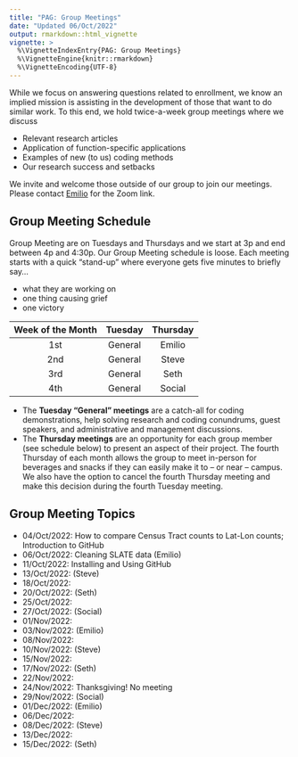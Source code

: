 ```yaml
---
title: "PAG: Group Meetings"
date: "Updated 06/Oct/2022"
output: rmarkdown::html_vignette
vignette: >
  %\VignetteIndexEntry{PAG: Group Meetings}
  %\VignetteEngine{knitr::rmarkdown}
  %\VignetteEncoding{UTF-8}
---
```


While we focus on answering questions related to enrollment, we know an implied mission is assisting in the development of those that want to do similar work. To this end, we hold twice-a-week group meetings where we discuss

 - Relevant research articles
 - Application of function-specific applications
 - Examples of new (to us) coding methods
 - Our research success and setbacks

We invite and welcome those outside of our group to join our meetings. Please contact [Emilio](mailto:emilio@msu.edu?subject=I%20want%20to%20attend%20PAG%20group%20meetings!) for the Zoom link.


## Group Meeting Schedule

Group Meeting are on Tuesdays and Thursdays and we start at 3p and end between 4p and 4:30p. Our Group Meeting schedule is loose. Each meeting starts with a quick "stand-up" where everyone gets five minutes to briefly say...

  - what they are working on
  - one thing causing grief
  - one victory

| Week of the Month | Tuesday | Thursday |
|:-----------------:|:-------:|:--------:|
| 1st               | General | Emilio   |
| 2nd               | General | Steve    |
| 3rd               | General | Seth     |
| 4th               | General | Social   |

  - The **Tuesday "General" meetings** are a catch-all for coding demonstrations, help solving research and coding conundrums, guest speakers, and administrative and management discussions. 
  - The **Thursday meetings** are an opportunity for each group member (see schedule below) to present an aspect of their project. The fourth Thursday of each month allows the group to meet in-person for beverages and snacks if they can easily make it to -- or near -- campus. We also have the option to cancel the fourth Thursday meeting and make this decision during the fourth Tuesday meeting.

## Group Meeting Topics

  - 04/Oct/2022: How to compare Census Tract counts to Lat-Lon counts; Introduction to GitHub
  - 06/Oct/2022: Cleaning SLATE data (Emilio)
  - 11/Oct/2022: Installing and Using GitHub
  - 13/Oct/2022: (Steve)
  - 18/Oct/2022: 
  - 20/Oct/2022: (Seth)
  - 25/Oct/2022: 
  - 27/Oct/2022: (Social)
  - 01/Nov/2022:
  - 03/Nov/2022: (Emilio)
  - 08/Nov/2022:
  - 10/Nov/2022: (Steve)
  - 15/Nov/2022:
  - 17/Nov/2022: (Seth)
  - 22/Nov/2022:
  - 24/Nov/2022: Thanksgiving! No meeting
  - 29/Nov/2022: (Social)
  - 01/Dec/2022: (Emilio)
  - 06/Dec/2022: 
  - 08/Dec/2022: (Steve)
  - 13/Dec/2022: 
  - 15/Dec/2022: (Seth)



